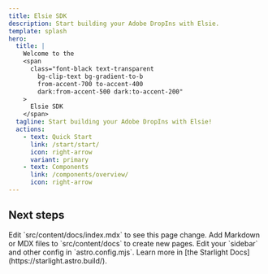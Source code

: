 ```yaml
---
title: Elsie SDK
description: Start building your Adobe DropIns with Elsie.
template: splash
hero:
  title: | 
    Welcome to the
    <span
      class="font-black text-transparent
        bg-clip-text bg-gradient-to-b
        from-accent-700 to-accent-400
        dark:from-accent-500 dark:to-accent-200"
    >
      Elsie SDK
    </span>
  tagline: Start building your Adobe DropIns with Elsie!
  actions:
    - text: Quick Start
      link: /start/start/
      icon: right-arrow
      variant: primary
    - text: Components
      link: /components/overview/
      icon: right-arrow
---
```



## Next steps

<CardGrid stagger>
  <Card title="Update content" icon="pencil">
    Edit `src/content/docs/index.mdx` to see this page change.
  </Card>
  <Card title="Add new content" icon="add-document">
    Add Markdown or MDX files to `src/content/docs` to create new pages.
  </Card>
  <Card title="Configure your site" icon="setting">
    Edit your `sidebar` and other config in `astro.config.mjs`.
  </Card>
  <Card title="Read the docs" icon="open-book">
    Learn more in [the Starlight Docs](https://starlight.astro.build/).
  </Card>
</CardGrid>
